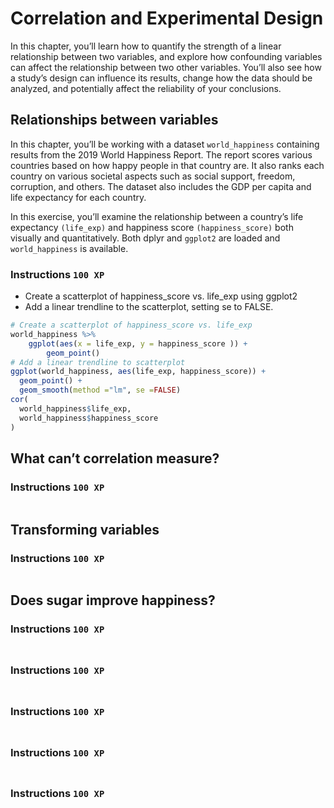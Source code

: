 # Correlation and Experimental Design

In this chapter, you'll learn how to quantify the strength of a linear
relationship between two variables, and explore how confounding variables
can affect the relationship between two other variables. You'll also see 
how a study’s design can influence its results, change how the data should
be analyzed, and potentially affect the reliability of your conclusions.

## Relationships between variables


In this chapter, you'll be working with a dataset `world_happiness` 
containing results from the 2019 World Happiness Report.
The report scores various countries based on how happy people in that country
are. It also ranks each country on various societal aspects such as social
support, freedom, corruption, and others. The dataset also includes the 
GDP per capita and life expectancy for each country.

In this exercise, you'll examine the relationship between a country's life 
expectancy `(life_exp)` and happiness score `(happiness_score)` both visually
and quantitatively. Both dplyr and `ggplot2` are loaded and `world_happiness`
is available.

### Instructions `100 XP`
- Create a scatterplot of happiness_score vs. life_exp using ggplot2
- Add a linear trendline to the scatterplot, setting se to FALSE.
```.r
# Create a scatterplot of happiness_score vs. life_exp
world_happiness %>%
    ggplot(aes(x = life_exp, y = happiness_score )) + 
        geom_point()
# Add a linear trendline to scatterplot
ggplot(world_happiness, aes(life_exp, happiness_score)) +
  geom_point() +
  geom_smooth(method ="lm", se =FALSE)
cor(
  world_happiness$life_exp,
  world_happiness$happiness_score
)
```

## What can't correlation measure?

### Instructions `100 XP`

```.r

```

## Transforming variables

### Instructions `100 XP`

```.r

```
## Does sugar improve happiness?

### Instructions `100 XP`

```.r

```
## 

### Instructions `100 XP`

```.r

```
## 

### Instructions `100 XP`

```.r

```
## 

### Instructions `100 XP`

```.r

```
## 

### Instructions `100 XP`

```.r

```